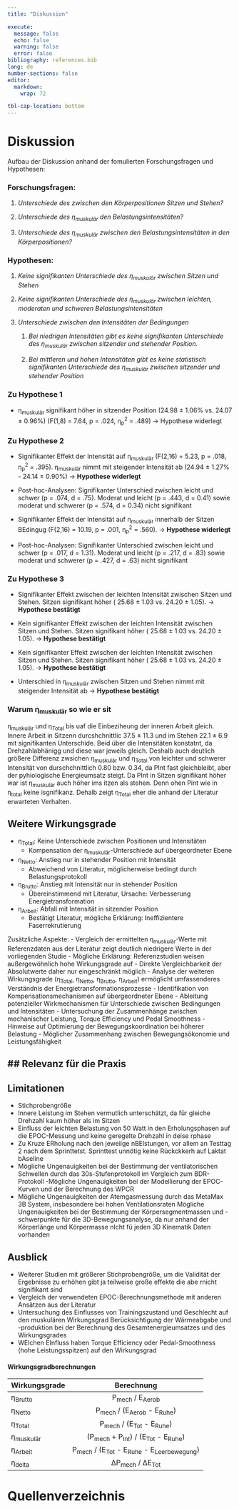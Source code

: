 ```yaml
---
title: "Diskussion"

execute: 
  message: false
  echo: false
  warning: false
  error: false
bibliography: references.bib
lang: de
number-sections: false
editor: 
  markdown: 
    wrap: 72

tbl-cap-location: bottom
---
```

# Diskussion

Aufbau der Diskussion anhand der fomulierten Forschungsfragen und
Hypothesen:

### Forschungsfragen:

1.  *Unterschiede des zwischen den Körperpositionen Sitzen und Stehen?*

2.  *Unterschiede des η~muskulär~ den Belastungsintensitäten?*

3.  *Unterschiede des η~muskulär~ zwischen den Belastungsintensitäten in
    den Körperpositionen?*

### Hypothesen:

1.  *Keine signifikanten Unterschiede des η~muskulär~ zwischen Sitzen
    und Stehen*

2.  *Keine signifikanten Unterschiede des η~muskulär~ zwischen leichten,
    moderaten und schweren Belastungsintensitäten*

3.  *Unterschiede zwischen den Intensitäten der Bedingungen*

    1.  *Bei niedrigen Intensitäten gibt es keine signifikanten
        Unterschiede des η~muskulär~ zwischen sitzender und stehender
        Position.*

    2.  *Bei mittleren und hohen Intensitäten gibt es keine statistisch
        signifikanten Unterschiede des η~muskulär~ zwischen sitzender
        und stehender Position*

### Zu Hypothese 1

-   η~muskulär~ signifikant höher in sitzender Position (24.98 ± 1.06% vs. 24.07 ±
    0.96%) (F(1,8) = 7.64, p = .024, η~p~^2^ = .489) → Hypothese widerlegt


### Zu Hypothese 2

-   Signifikanter Effekt der Intensität auf η~muskulär~ (F(2,16) = 5.23, p = .018, η~p~^2^ = .395). η~muskulär~ nimmt mit steigender Intensität ab (24.94 ± 1.27% - 24.14 ± 0.90%)  → **Hypothese widerlegt**

-   Post-hoc-Analysen: Signifikanter Unterschied zwischen leicht und schwer (p = .074, d = .75). Moderat und leicht (p = .443, d = 0.41) sowie moderat und schwerer  (p = .574, d = 0.34) nicht signifikant

-   Signifikanter Effekt der Intensität auf η~muskulär~ innerhalb der Sitzen BEdingug (F(2,16) = 10.19, p = .001, η~p~^2^ = .560).  → **Hypothese widerlegt**

- Post-hoc-Analysen: Signifikanter Unterschied zwischen leicht und schwer (p = .017, d = 1.31). Moderat und leicht (p = .217, d = .83) sowie moderat und schwerer  (p = .427, d = .63) nicht signifikant


### Zu Hypothese 3
-   Signifikanter Effekt zwischen der leichten Intensität zwischen Sitzen und Stehen. Sitzen signifikant höher ( 25.68 ± 1.03 vs. 24.20 ± 1.05). → **Hypothese bestätigt**

-   Kein signifikanter Effekt zwischen der leichten Intensität zwischen Sitzen und Stehen. Sitzen signifikant höher ( 25.68 ± 1.03 vs. 24.20 ± 1.05). → **Hypothese bestätigt**

-   Kein signifikanter Effekt zwischen der leichten Intensität zwischen Sitzen und Stehen. Sitzen signifikant höher ( 25.68 ± 1.03 vs. 24.20 ± 1.05). → **Hypothese bestätigt**

-   Unterschied in η~muskulär~ zwischen Sitzen und Stehen nimmt mit steigender Intensität ab → **Hypothese bestätigt**

### Warum η~muskulär~ so wie er sit
η~muskulär~ und η~Total~ bis uaf die Einbeziheung der inneren Arbeit gleich. Innere Arbeit in Sitzenn durcshchnittlic 37.5 ± 11.3 und im Stehen 22.1 ± 6.9 mit signifikanten Unterschide. Beid über die Intensitäten konstatnt, da Drehzahlabhänigg und diese war jeweils gleich.  Deshalb auch deutlich größere Differenz zwsichen  η~muskulär~ und η~Total~ von leichter und schwerer Intensität von durschchnittlich 0.80 bzw. 0.34, da PInt fast gleichbleibt, aber der pyhiologische Energieumsatz steigt. Da PInt in Sitzen signifikant höher war ist η~muskulär~ auch höher ims itzen als stehen. Denn ohen Pint wie in η~total~ keine isgnifikanz.
Dehalb zeigt η~Total~ eher die anhand der Literatur erwarteten Verhalten. 

## Weitere Wirkungsgrade {.unlisted}

-   η~Total~: Keine Unterschiede zwischen Positionen und Intensitäten
    -   Kompensation der η~muskulär~-Unterschiede auf übergeordneter
        Ebene
-   η~Netto~: Anstieg nur in stehender Position mit Intensität
    -   Abweichend von Literatur, möglicherweise bedingt durch
        Belastungsprotokoll
-   η~Brutto~: Anstieg mit Intensität nur in stehender Position
    -   Übereinstimmend mit Literatur, Ursache: Verbesserung
        Energietransformation
-   η~Arbeit~: Abfall mit Intensität in sitzender Position
    -   Bestätigt Literatur, mögliche Erklärung: Ineffizientere
        Faserrekrutierung


Zusätzliche Aspekte: - Vergleich der ermittelten η~muskulär~-Werte mit
Referenzdaten aus der Literatur zeigt deutlich niedrigere Werte in der
vorliegenden Studie - Mögliche Erklärung: Referenzstudien weisen
außergewöhnlich hohe Wirkungsgrade auf - Direkte Vergleichbarkeit der
Absolutwerte daher nur eingeschränkt möglich - Analyse der weiteren
Wirkungsgrade (η~Total~, η~Netto~, η~Brutto~, η~Arbeit~) ermöglicht
umfassenderes Verständnis der Energietransformationsprozesse -
Identifikation von Kompensationsmechanismen auf übergeordneter Ebene -
Ableitung potenzieller Wirkmechanismen für Unterschiede zwischen
Bedingungen und Intensitäten - Untersuchung der Zusammenhänge zwischen
mechanischer Leistung, Torque Efficiency und Pedal Smoothness - Hinweise
auf Optimierung der Bewegungskoordination bei höherer Belastung -
Möglicher Zusammenhang zwischen Bewegungsökonomie und Leistungsfähigkeit

## Relevanz für die Praxis
- 

## Limitationen

-   Stichprobengröße
-  Innere Leistung im Stehen vermutlich unterschätzt, da für gleiche Drehzahl kaum höher als im Sitzen
- Einfluss der leichten Belastung von 50 Watt in den Erholungsphasen auf die EPOC-Messung und keine geregelte Drehzahl in deise rphase
- Zu Kruze ERholung nach den jeweiige nBElstungen, vor allem an Testtag 2 nach dem Sprinttetst. Sprinttest unnötig keine Rückckkerh auf Laktat bAseline
- Mögliche Ungenauigkeiten bei der Bestimmung der ventilatorischen Schwellen durch das 30s-Stufenprotokoll im Vergleich zum BDR-Protokoll
-Mögliche Ungenauigkeiten bei der Modellierung der EPOC-Kurven und der Berechnung des WPCR
- Mögliche Ungenauigkeiten der Atemgasmessung durch das MetaMax 3B System, insbesondere bei hohen Ventilationsraten
Mögliche Ungenauigkeiten bei der Bestimmung der Körpersegmentmassen und -schwerpunkte für die 3D-Bewegungsanalyse, da nur anhand der Körperlänge und Körpermasse
nIcht fü jeden 3D Kinematik Daten vorhanden



## Ausblick
- Weiterer Studien mit größerer Stichprobengröße, um die Validität der Ergebnisse zu erhöhen gibt ja teilweise große effekte die abe rnicht signifikant sind
- Vergleich der verwendeten EPOC-Berechnungsmethode mit anderen Ansätzen aus der Literatur
- Untersuchung des Einflusses von Trainingszustand und Geschlecht auf den muskulären Wirkungsgrad
Berücksichtigung der Wärmeabgabe und -produktion bei der Berechnung des Gesamtenergieumsatzes und des Wirkungsgrades
- WElchen EInfluss haben Torque Efficiency oder Pedal-Smoothness (hohe Leistungsspitzen) auf  den Wirkungsgrad





::: {.callout-note collapse="true"}
#### Wirkungsgradberechnungen
| Wirkungsgrade |               Berechnung                |
|---------------|:---------------------------------------:|
| η~Brutto~     |            P~mech~ / E~Aerob~             |
| η~Netto~      |      P~mech~ / (E~Aerob~ - E~Ruhe~)       |
| η~Total~      |      P~mech~  / (E~Tot~ - E~Ruhe~) |
| η~muskulär~   | (P~mech~ + P~Int~) / (E~Tot~ - E~Ruhe~) |
| η~Arbeit~     |  P~mech~ / (E~Tot~ - E~Ruhe~ - E~Leerbewegung~)   |
| η~delta~      |           ΔP~mech~ / ΔE~Tot~            |
:::


# Quellenverzeichnis

::: {#refs}
:::

